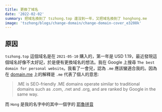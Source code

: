 ```yaml
---
title: 更換了域名
date: '2022-02-02'
summary: 把域名換到了 tszhong.top 還沒到一年，又把域名換到了 honghong.me
image: 'tszhong/blogs/change-domain/change-domain-cover_e3208k'
---
```


## 原因

`tszhong.top` 這個域名是在 `2021-05-10` 購入的，第一年是 USD 1.19，最近發現這個域名好像不太好記，於是便有更換域名的想法。我在 Google 上搜尋 `The best domain for personal website`。我看了一會兒，認為 `.me` 應該蠻適合我的。因為在 [domain.me](https://domain.me/) 上的解釋是 `.me` 代表了個人的意思:

> .ME is SEO-friendly
> .ME domains operate similar to traditional domains such as .com, .net and .org, and are ranked by Google in the same way.

<CloudinaryImg
  mdx
  alt='Cloudflare Dashboard'
  publicId='tszhong/blogs/change-domain/change-domain-1_yj5dpw'
  width={1920}
  height={925}
/>

而 `Hong` 是我的名字中的其中一個字的 [耶魯拼音](https://zh.wikipedia.org/wiki/%E8%80%B6%E9%AD%AF%E6%8B%BC%E9%9F%B3)
